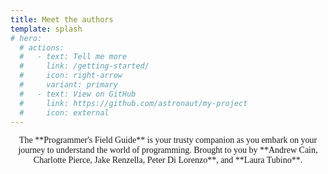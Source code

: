 ```yaml
---
title: Meet the authors
template: splash
# hero:
  # actions:
  #   - text: Tell me more
  #     link: /getting-started/
  #     icon: right-arrow
  #     variant: primary
  #   - text: View on GitHub
  #     link: https://github.com/astronaut/my-project
  #     icon: external
---
```


<div style="margin: auto; text-align: center; max-width: 600px; font-family: 'antique-olive';">
  The **Programmer's Field Guide** is your trusty companion as you embark on your journey to understand the world of programming. Brought to you by **Andrew Cain, Charlotte Pierce, Jake Renzella, Peter Di Lorenzo**, and **Laura Tubino**.
</div>

<Contributors/>
